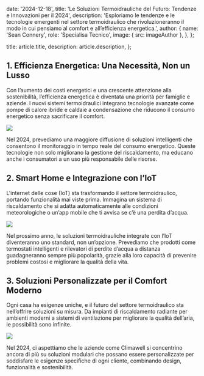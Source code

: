 
  date: '2024-12-18',
  title: 'Le Soluzioni Termoidrauliche del Futuro: Tendenze e Innovazioni per il 2024',
  description:
    'Esploriamo le tendenze e le tecnologie emergenti nel settore termoidraulico che rivoluzioneranno il modo in cui pensiamo al comfort e all’efficienza energetica.',
  author: {
    name: 'Sean Connery',
    role: 'Specialisa Tecnico',
    image: { src: imageAuthor },
  },
};

  title: article.title,
  description: article.description,
};

## 1. Efficienza Energetica: Una Necessità, Non un Lusso

Con l’aumento dei costi energetici e una crescente attenzione alla sostenibilità, l’efficienza energetica è diventata una priorità per famiglie e aziende. I nuovi sistemi termoidraulici integrano tecnologie avanzate come pompe di calore ibride e caldaie a condensazione che riducono il consumo energetico senza sacrificare il comfort.

![](./efficenza.png)

Nel 2024, prevediamo una maggiore diffusione di soluzioni intelligenti che consentono il monitoraggio in tempo reale del consumo energetico. Queste tecnologie non solo migliorano la gestione del riscaldamento, ma educano anche i consumatori a un uso più responsabile delle risorse.

## 2. Smart Home e Integrazione con l’IoT

L'internet delle cose (IoT) sta trasformando il settore termoidraulico, portando funzionalità mai viste prima. Immagina un sistema di riscaldamento che si adatta automaticamente alle condizioni meteorologiche o un’app mobile che ti avvisa se c’è una perdita d’acqua.

![](./IOT.png)

Nel prossimo anno, le soluzioni termoidrauliche integrate con l’IoT diventeranno uno standard, non un’opzione. Prevediamo che prodotti come termostati intelligenti e rilevatori di perdite d’acqua a distanza guadagneranno sempre più popolarità, grazie alla loro capacità di prevenire problemi costosi e migliorare la qualità della vita.

## 3. Soluzioni Personalizzate per il Comfort Moderno

Ogni casa ha esigenze uniche, e il futuro del settore termoidraulico sta nell’offrire soluzioni su misura. Da impianti di riscaldamento radiante per ambienti moderni a sistemi di ventilazione per migliorare la qualità dell’aria, le possibilità sono infinite.

![](./termostato.jpg)

Nel 2024, ci aspettiamo che le aziende come Climawell si concentrino ancora di più su soluzioni modulari che possano essere personalizzate per soddisfare le esigenze specifiche di ogni cliente, combinando design, funzionalità e sostenibilità.


